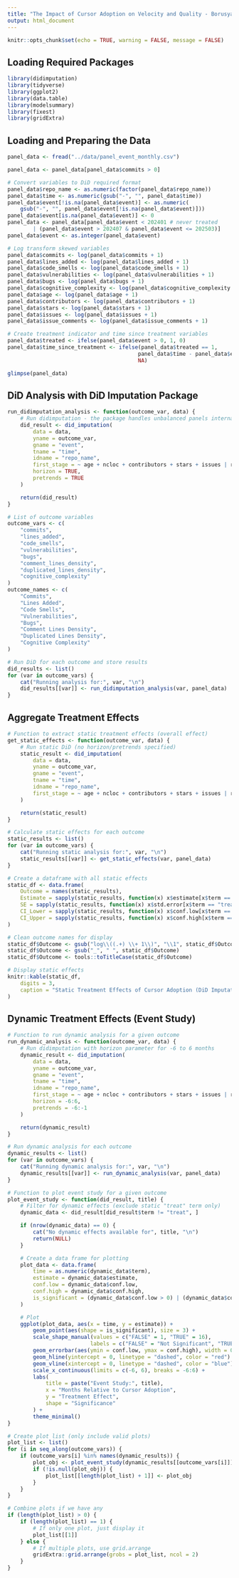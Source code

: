 ```yaml
---
title: "The Impact of Cursor Adoption on Velocity and Quality - Borusyak et al. (2021) DiD Approach"
output: html_document
---
```


```r
knitr::opts_chunk$set(echo = TRUE, warning = FALSE, message = FALSE)
```

## Loading Required Packages

```r
library(didimputation)
library(tidyverse)
library(ggplot2)
library(data.table)
library(modelsummary)
library(fixest)
library(gridExtra)
```

## Loading and Preparing the Data

```r
panel_data <- fread("../data/panel_event_monthly.csv")

panel_data <- panel_data[panel_data$commits > 0]

# Convert variables to DiD required format
panel_data$repo_name <- as.numeric(factor(panel_data$repo_name))
panel_data$time <- as.numeric(gsub("-", "", panel_data$time))
panel_data$event[!is.na(panel_data$event)] <- as.numeric(
    gsub("-", "", panel_data$event[!is.na(panel_data$event)]))
panel_data$event[is.na(panel_data$event)] <- 0
panel_data <- panel_data[panel_data$event < 202401 # never treated
        | (panel_data$event > 202407 & panel_data$event <= 202503)]
panel_data$event <- as.integer(panel_data$event)

# Log transform skewed variables
panel_data$commits <- log(panel_data$commits + 1)
panel_data$lines_added <- log(panel_data$lines_added + 1)
panel_data$code_smells <- log(panel_data$code_smells + 1)
panel_data$vulnerabilities <- log(panel_data$vulnerabilities + 1)
panel_data$bugs <- log(panel_data$bugs + 1)
panel_data$cognitive_complexity <- log(panel_data$cognitive_complexity + 1)
panel_data$age <- log(panel_data$age + 1)
panel_data$contributors <- log(panel_data$contributors + 1)
panel_data$stars <- log(panel_data$stars + 1)
panel_data$issues <- log(panel_data$issues + 1)
panel_data$issue_comments <- log(panel_data$issue_comments + 1)

# Create treatment indicator and time since treatment variables
panel_data$treated <- ifelse(panel_data$event > 0, 1, 0)
panel_data$time_since_treatment <- ifelse(panel_data$treated == 1,
                                         panel_data$time - panel_data$event,
                                         NA)

glimpse(panel_data)
```

## DiD Analysis with DiD Imputation Package

```r
run_didimputation_analysis <- function(outcome_var, data) {
    # Run didimputation - the package handles unbalanced panels internally
    did_result <- did_imputation(
        data = data,
        yname = outcome_var,
        gname = "event",
        tname = "time",
        idname = "repo_name",
        first_stage = ~ age + ncloc + contributors + stars + issues | repo_name + time,
        horizon = TRUE,
        pretrends = TRUE
    )

    return(did_result)
}

# List of outcome variables
outcome_vars <- c(
    "commits",
    "lines_added",
    "code_smells",
    "vulnerabilities",
    "bugs",
    "comment_lines_density",
    "duplicated_lines_density",
    "cognitive_complexity"
)
outcome_names <- c(
    "Commits",
    "Lines Added",
    "Code Smells",
    "Vulnerabilities",
    "Bugs",
    "Comment Lines Density",
    "Duplicated Lines Density",
    "Cognitive Complexity"
)

# Run DiD for each outcome and store results
did_results <- list()
for (var in outcome_vars) {
    cat("Running analysis for:", var, "\n")
    did_results[[var]] <- run_didimputation_analysis(var, panel_data)
}
```

## Aggregate Treatment Effects

```r
# Function to extract static treatment effects (overall effect)
get_static_effects <- function(outcome_var, data) {
    # Run static DiD (no horizon/pretrends specified)
    static_result <- did_imputation(
        data = data,
        yname = outcome_var,
        gname = "event",
        tname = "time",
        idname = "repo_name",
        first_stage = ~ age + ncloc + contributors + stars + issues | repo_name + time
    )

    return(static_result)
}

# Calculate static effects for each outcome
static_results <- list()
for (var in outcome_vars) {
    cat("Running static analysis for:", var, "\n")
    static_results[[var]] <- get_static_effects(var, panel_data)
}

# Create a dataframe with all static effects
static_df <- data.frame(
    Outcome = names(static_results),
    Estimate = sapply(static_results, function(x) x$estimate[x$term == "treat"]),
    SE = sapply(static_results, function(x) x$std.error[x$term == "treat"]),
    CI_Lower = sapply(static_results, function(x) x$conf.low[x$term == "treat"]),
    CI_Upper = sapply(static_results, function(x) x$conf.high[x$term == "treat"])
)

# Clean outcome names for display
static_df$Outcome <- gsub("log\\((.+) \\+ 1\\)", "\\1", static_df$Outcome)
static_df$Outcome <- gsub("_", " ", static_df$Outcome)
static_df$Outcome <- tools::toTitleCase(static_df$Outcome)

# Display static effects
knitr::kable(static_df,
    digits = 3,
    caption = "Static Treatment Effects of Cursor Adoption (DiD Imputation)"
)
```

## Dynamic Treatment Effects (Event Study)

```r
# Function to run dynamic analysis for a given outcome
run_dynamic_analysis <- function(outcome_var, data) {
    # Run didimputation with horizon parameter for -6 to 6 months
    dynamic_result <- did_imputation(
        data = data,
        yname = outcome_var,
        gname = "event",
        tname = "time",
        idname = "repo_name",
        first_stage = ~ age + ncloc + contributors + stars + issues | repo_name + time,
        horizon = -6:6,
        pretrends = -6:-1
    )

    return(dynamic_result)
}

# Run dynamic analysis for each outcome
dynamic_results <- list()
for (var in outcome_vars) {
    cat("Running dynamic analysis for:", var, "\n")
    dynamic_results[[var]] <- run_dynamic_analysis(var, panel_data)
}
```

```r
# Function to plot event study for a given outcome
plot_event_study <- function(did_result, title) {
    # Filter for dynamic effects (exclude static "treat" term only)
    dynamic_data <- did_result[did_result$term != "treat", ]

    if (nrow(dynamic_data) == 0) {
        cat("No dynamic effects available for", title, "\n")
        return(NULL)
    }

    # Create a data frame for plotting
    plot_data <- data.frame(
        time = as.numeric(dynamic_data$term),
        estimate = dynamic_data$estimate,
        conf.low = dynamic_data$conf.low,
        conf.high = dynamic_data$conf.high,
        is_significant = (dynamic_data$conf.low > 0) | (dynamic_data$conf.high < 0)
    )

    # Plot
    ggplot(plot_data, aes(x = time, y = estimate)) +
        geom_point(aes(shape = is_significant), size = 3) +
        scale_shape_manual(values = c("FALSE" = 1, "TRUE" = 16),
                          labels = c("FALSE" = "Not Significant", "TRUE" = "Significant *")) +
        geom_errorbar(aes(ymin = conf.low, ymax = conf.high), width = 0.2) +
        geom_hline(yintercept = 0, linetype = "dashed", color = "red") +
        geom_vline(xintercept = 0, linetype = "dashed", color = "blue") +
        scale_x_continuous(limits = c(-6, 6), breaks = -6:6) +
        labs(
            title = paste("Event Study:", title),
            x = "Months Relative to Cursor Adoption",
            y = "Treatment Effect",
            shape = "Significance"
        ) +
        theme_minimal()
}

# Create plot list (only include valid plots)
plot_list <- list()
for (i in seq_along(outcome_vars)) {
    if (outcome_vars[i] %in% names(dynamic_results)) {
        plot_obj <- plot_event_study(dynamic_results[[outcome_vars[i]]], outcome_names[i])
        if (!is.null(plot_obj)) {
            plot_list[[length(plot_list) + 1]] <- plot_obj
        }
    }
}

# Combine plots if we have any
if (length(plot_list) > 0) {
    if (length(plot_list) == 1) {
        # If only one plot, just display it
        plot_list[[1]]
    } else {
        # If multiple plots, use grid.arrange
        gridExtra::grid.arrange(grobs = plot_list, ncol = 2)
    }
}
```
